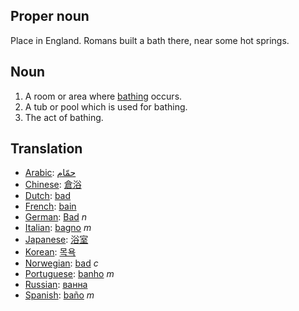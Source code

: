==Proper noun==
Place in England. Romans built a bath there, near some hot springs.
==Noun==
#A room or area where [[bathe|bathing]] occurs.
#A tub or pool which is used for bathing.
#The act of bathing.
==Translation==
*[[Arabic]]: [[حمّام]]
*[[Chinese]]: [[倉浴]]
*[[Dutch]]: [[bad]]
*[[French]]: [[bain]]
*[[German]]: [[Bad]] ''n''
*[[Italian]]: [[bagno]] ''m''
*[[Japanese]]: [[浴室]]
*[[Korean]]: [[목욕]]
*[[Norwegian]]: [[bad]] ''c''
*[[Portuguese]]: [[banho]] ''m''
*[[Russian]]: [[ванна]]
*[[Spanish]]: [[baño]] ''m''